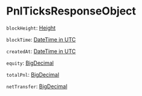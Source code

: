 # PnlTicksResponseObject

`blockHeight`: [Height]

`blockTime`: [DateTime in UTC]

`createdAt`: [DateTime in UTC]

`equity`: [BigDecimal]

`totalPnl`: [BigDecimal]

`netTransfer`: [BigDecimal]

[PnlTickId]: /types/pnl_tick_id
[Height]: /types/height
[BigDecimal]: /types/big_decimal
[DateTime in UTC]: /types/date_time
